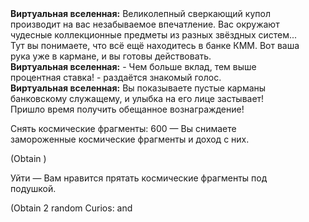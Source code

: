 {{Диалог Начало}}
:'''Виртуальная вселенная:''' Великолепный сверкающий купол производит на вас незабываемое впечатление. Вас окружают чудесные коллекционные предметы из разных звёздных систем... Тут вы понимаете, что всё ещё находитесь в банке КММ. Вот ваша рука уже в кармане, и вы готовы действовать.
:'''Виртуальная вселенная:''' - Чем больше вклад, тем выше процентная ставка! - раздаётся знакомый голос.
:'''Виртуальная вселенная:''' Вы показываете пустые карманы банковскому служащему, и улыбка на его лице застывает! Пришло время получить обещанное вознаграждение!
:{{Диалог|Звезда}} Снять космические фрагменты: 600 &mdash; Вы снимаете замороженные космические фрагменты и доход с них.
:;(Obtain {{Предмет|Космические фрагменты|20|x=600}})
:{{Диалог|Звезда}} Уйти &mdash; Вам нравится прятать космические фрагменты под подушкой.
:{{SU Special Dialogue|Эрудиция|Получить в подарок от банка услуги по управлению финансами|Получить диковины: Золотая монета раскола и Слухи Общества гениев.}}
:;(Obtain 2 random Curios&colon; {{Item|Gold Coin of Discord|20|type=Curio}} and {{Item|Typical Genius Society Gossip|20|type=Curio}}
{{Диалог Конец}}
